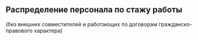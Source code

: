 ## Распределение персонала по стажу работы {#personal-work-experience}

(без внешних совместителей и работающих по договорам гражданско-правового характера)
